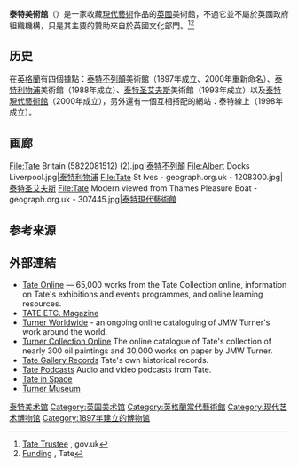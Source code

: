 {{noteTA
|1=zh-cn:泰特; zh-tw:泰德; zh-hk:泰特
}}

'''泰特美術館'''（{{lang-en|Tate}}）是一家收藏[[現代藝術|現代藝術]]作品的[[英國|英國]]美術館，不過它並不屬於英國政府組織機構，只是其主要的贊助來自於英國文化部門。<ref>[https://www.gov.uk/government/news/tate-trustee Tate Trustee] {{Wayback|url=https://www.gov.uk/government/news/tate-trustee |date=20200809000013 }}, gov.uk</ref><ref>[http://www.tate.org.uk/about/who-we-are/funding Funding] {{Wayback|url=http://www.tate.org.uk/about/who-we-are/funding |date=20170903201728 }}, Tate</ref>

==历史==
在[[英格蘭|英格蘭]]有四個據點：[[泰特不列顛|泰特不列顛]]美術館（1897年成立、2000年重新命名）、[[泰特利物浦|泰特利物浦]]美術館（1988年成立）、[[泰特圣艾夫斯|泰特圣艾夫斯]]美術館（1993年成立）以及[[泰特現代藝術館|泰特現代藝術館]]（2000年成立），另外還有一個互相搭配的網站：泰特線上（1998年成立）。

==画廊==
<gallery>
File:Tate Britain (5822081512) (2).jpg|[[泰特不列顛|泰特不列顛]]
File:Albert Docks Liverpool.jpg|[[泰特利物浦|泰特利物浦]]
File:Tate St Ives - geograph.org.uk - 1208300.jpg|[[泰特圣艾夫斯|泰特圣艾夫斯]]
File:Tate Modern viewed from Thames Pleasure Boat - geograph.org.uk - 307445.jpg|[[泰特現代藝術館|泰特現代藝術館]]
</gallery>

==参考来源==
{{reflist}}

== 外部連結 ==
* [http://www.tate.org.uk/ Tate Online] {{Wayback|url=http://www.tate.org.uk/ |date=20050608014103 }} — 65,000 works from the Tate Collection online, information on Tate's exhibitions and events programmes, and online learning resources.
* [http://www.tate.org.uk/tateetc/ TATE ETC. Magazine] {{Wayback|url=http://www.tate.org.uk/tateetc/ |date=20080926101248 }}
* [http://www.tate.org.uk/servlet/BrowseGroup?cgroupid=999999953 Turner Worldwide] {{Wayback|url=http://www.tate.org.uk/servlet/BrowseGroup?cgroupid=999999953 |date=20080620142330 }} - an ongoing online cataloguing of JMW Turner's work around the world.
* [http://www.tate.org.uk/servlet/BrowseGroup?cgroupid=999999998 Turner Collection Online] {{Wayback|url=http://www.tate.org.uk/servlet/BrowseGroup?cgroupid=999999998 |date=20120326063022 }} The online catalogue of Tate's collection of nearly 300 oil paintings and 30,000 works on paper by JMW Turner.
* [https://web.archive.org/web/20080525182946/http://www.tate.org.uk/research/researchservices/archive/archiverecords.htm Tate Gallery Records] Tate's own historical records.
* [http://www.tate.org.uk/podcasts/ Tate Podcasts] {{Wayback|url=http://www.tate.org.uk/podcasts/ |date=20080516035653 }} Audio and video podcasts from Tate.
* [http://www.tate.org.uk/space/ Tate in Space] {{Wayback|url=http://www.tate.org.uk/space/ |date=20080513140352 }}
* [https://web.archive.org/web/20100216031921/http://www.turnermuseum.org/ Turner Museum]

{{泰特美术馆}}
{{英格蘭國立博物館}}
{{Authority control}}
[[Category:泰特美术馆|]]
[[Category:英国美术馆|Category:英国美术馆]]
[[Category:英格蘭當代藝術館|Category:英格蘭當代藝術館]]
[[Category:现代艺术博物馆|Category:现代艺术博物馆]]
[[Category:1897年建立的博物馆|Category:1897年建立的博物馆]]